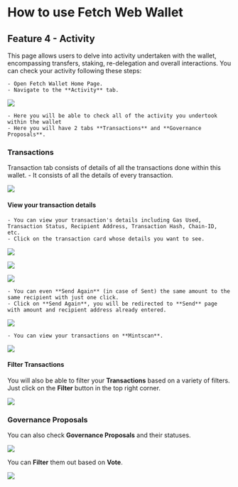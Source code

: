 # How to use Fetch Web Wallet

## Feature 4 - Activity

This page allows users to delve into activity undertaken with the wallet, encompassing transfers, staking, re-delegation and overall interactions. You can check your activity following these steps:

    - Open Fetch Wallet Home Page.
    - Navigate to the **Activity** tab.

![](src/images/guides/wallet/activity-web-wallet_00.png)
    
    - Here you will be able to check all of the activity you undertook within the wallet
    - Here you will have 2 tabs **Transactions** and **Governance Proposals**.

### Transactions

Transaction tab consists of details of all the transactions done within this wallet.
    - It consists of all the details of every transaction.

![](src/images/guides/wallet/activity-web-wallet_01.png)

#### View your transaction details

    - You can view your transaction's details including Gas Used, Transaction Status, Recipient Address, Transaction Hash, Chain-ID, etc.
    - Click on the transaction card whose details you want to see.

![](src/images/guides/wallet/activity-web-wallet_07.png)

![](src/images/guides/wallet/activity-web-wallet_05.png)

![](src/images/guides/wallet/activity-web-wallet_06.png)

    - You can even **Send Again** (in case of Sent) the same amount to the same recipient with just one click.
    - Click on **Send Again**, you will be redirected to **Send** page with amount and recipient address already entered.

![](src/images/guides/wallet/activity-web-wallet_08.png)

    - You can view your transactions on **Mintscan**.

![](src/images/guides/wallet/activity-web-wallet_09.png)

#### Filter Transactions

You will also be able to filter your **Transactions** based on a variety of filters. Just click on the **Filter** button in the top right corner.

![](src/images/guides/wallet/activity-web-wallet_03.png)

### Governance Proposals

You can also check **Governance Proposals** and their statuses.

![](src/images/guides/wallet/activity-web-wallet_02.png)

You can **Filter** them out based on **Vote**.

![](src/images/guides/wallet/activity-web-wallet_04.png)
